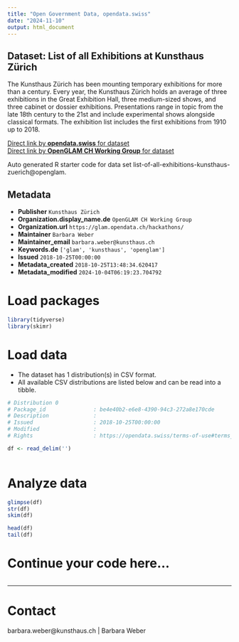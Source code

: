 ```yaml
---
title: "Open Government Data, opendata.swiss"
date: "2024-11-10"
output: html_document
---
```


## Dataset: List of all Exhibitions at Kunsthaus Zürich

The Kunsthaus Zürich has been mounting temporary exhibitions for more than a century. Every year, the Kunsthaus Zürich holds an average of three exhibitions in the Great Exhibition Hall, three medium-sized shows, and three cabinet or dossier exhibitions. Presentations range in topic from the late 18th century to the 21st and include experimental shows alongside classical formats. The exhibition list includes the first exhibitions from 1910 up to 2018.

[Direct link by **opendata.swiss** for dataset](https://opendata.swiss/de/dataset/list-of-all-exhibitions-at-kunsthaus-zuerich)<br>
[Direct link by **OpenGLAM CH Working Group** for dataset]()

Auto generated R starter code for data set list-of-all-exhibitions-kunsthaus-zuerich@openglam.

## Metadata

- **Publisher** `Kunsthaus Zürich`
- **Organization.display_name.de** `OpenGLAM CH Working Group`
- **Organization.url** `https://glam.opendata.ch/hackathons/`
- **Maintainer** `Barbara Weber`
- **Maintainer_email** `barbara.weber@kunsthaus.ch`
- **Keywords.de** `['glam', 'kunsthaus', 'openglam']`
- **Issued** `2018-10-25T00:00:00`
- **Metadata_created** `2018-10-25T13:48:34.620417`
- **Metadata_modified** `2024-10-04T06:19:23.704792`


# Load packages

```r

library(tidyverse)
library(skimr)

```

# Load data

-   The dataset has 1 distribution(s) in CSV format.
-   All available CSV distributions are listed below and can be read into a tibble.

```r

# Distribution 0
# Package_id               : be4e40b2-e6e8-4390-94c3-272a8e170cde
# Description              : 
# Issued                   : 2018-10-25T00:00:00
# Modified                 : 
# Rights                   : https://opendata.swiss/terms-of-use#terms_open

df <- read_delim('')



```

# Analyze data

```r

glimpse(df)
str(df)
skim(df)

head(df)
tail(df)

```

# Continue your code here...

```r

```

------------------------------------------------------------------------

# Contact

barbara.weber@kunsthaus.ch | Barbara Weber
